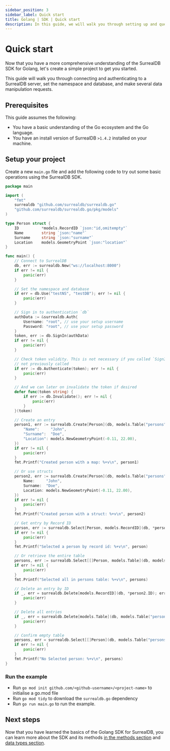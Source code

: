 ```yaml
---
sidebar_position: 3
sidebar_label: Quick start
title: Golang | SDK | Quick start
description: In this guide, we will walk you through setting up and querying your first project with the Golang SDK for SurrealDB.
---
```


# Quick start

Now that you have a more comprehensive understanding of the SurrealDB SDK for Golang, let's create a simple project to get you started.

This guide will walk you through connecting and authenticating to a SurrealDB server, set the namespace and database, and make several data manipulation requests.

## Prerequisites

This guide assumes the following:
- You have a basic understanding of the Go ecosystem and the Go language.
- You have an install version of SurrealDB `>1.4.2` installed on your machine.

## Setup your project

Create a new `main.go` file and add the following code to try out some basic operations using the SurrealDB SDK.

```go
package main

import (
	"fmt"
	surrealdb "github.com/surrealdb/surrealdb.go"
	"github.com/surrealdb/surrealdb.go/pkg/models"
)

type Person struct {
	ID      	*models.RecordID `json:"id,omitempty"`
	Name    	string `json:"name"`
	Surname 	string `json:"surname"`
	Location 	models.GeometryPoint `json:"location"`
}

func main() {
	// Connect to SurrealDB
	db, err := surrealdb.New("ws://localhost:8000")
	if err != nil {
		panic(err)
	}

	// Set the namespace and database
	if err = db.Use("testNS", "testDB"); err != nil {
		panic(err)
	}

	// Sign in to authentication `db`
	authData := &surrealdb.Auth{
		Username: "root", // use your setup username
		Password: "root", // use your setup password
	}
	token, err := db.SignIn(authData)
	if err != nil {
		panic(err)
	}

	// Check token validity. This is not necessary if you called `SignIn` before. This authenticates the `db` instance too if sign in was
	// not previously called
	if err := db.Authenticate(token); err != nil {
		panic(err)
	}

	// And we can later on invalidate the token if desired
	defer func(token string) {
		if err := db.Invalidate(); err != nil {
			panic(err)
		}
	}(token)

	// Create an entry
	person1, err := surrealdb.Create[Person](db, models.Table("persons"), map[interface{}]interface{}{
		"Name":     "John",
		"Surname":  "Doe",
		"Location": models.NewGeometryPoint(-0.11, 22.00),
	})
	if err != nil {
		panic(err)
	}
	fmt.Printf("Created person with a map: %+v\n", person1)

	// Or use structs
	person2, err := surrealdb.Create[Person](db, models.Table("persons"), Person{
		Name:     "John",
		Surname:  "Doe",
		Location: models.NewGeometryPoint(-0.11, 22.00),
	})
	if err != nil {
		panic(err)
	}
	fmt.Printf("Created person with a struct: %+v\n", person2)

	// Get entry by Record ID
	person, err := surrealdb.Select[Person, models.RecordID](db, *person1.ID)
	if err != nil {
		panic(err)
	}
	fmt.Printf("Selected a person by record id: %+v\n", person)

	// Or retrieve the entire table
	persons, err := surrealdb.Select[[]Person, models.Table](db, models.Table("persons"))
	if err != nil {
		panic(err)
	}
	fmt.Printf("Selected all in persons table: %+v\n", persons)

	// Delete an entry by ID
	if _, err = surrealdb.Delete[models.RecordID](db, *person2.ID); err != nil {
		panic(err)
	}

	// Delete all entries
	if _, err = surrealdb.Delete[models.Table](db, models.Table("persons")); err != nil {
		panic(err)
	}

	// Confirm empty table
	persons, err = surrealdb.Select[[]Person](db, models.Table("persons"))
	if err != nil {
		panic(err)
	}
	fmt.Printf("No Selected person: %+v\n", persons)
}
```

### Run the example

- Run `go mod init github.com/<github-username>/<project-name>` to initialise a go.mod file
- Run `go mod tidy` to download the `surrealdb.go` dependency
- Run `go run main.go` to run the example.

## Next steps

Now that you have learned the basics of the Golang SDK for SurrealDB, you can learn more about the SDK and its methods [in the methods section](/docs/sdk/golang/methods) and [data types section](/docs/sdk/golang/data-types).
